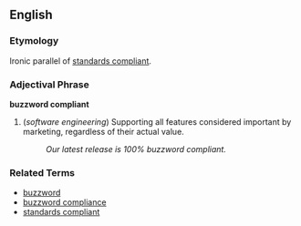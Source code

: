 ==English==

===Etymology===
Ironic parallel of [[standards compliant]].

===Adjectival Phrase===
'''buzzword compliant'''

# (''software engineering'') Supporting all features considered important by marketing, regardless of their actual value.
#: ''Our latest release is 100% buzzword compliant.''

===Related Terms===
*[[buzzword]]
*[[buzzword compliance]]
*[[standards compliant]]